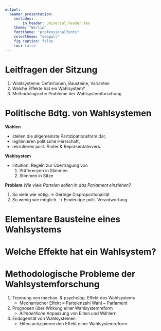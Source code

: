 ```yaml
---
output:
  beamer_presentation:
    includes:
        in_header: universal_header.tex
    theme: "Berlin"
    fonttheme: "professionalfonts"
    colortheme: "seagull"
    fig_caption: false
    toc: false
---
```


\subtitle{Zusammenfassung vom 17. Juni 2019}
\maketitle


# Leitfragen der Sitzung

1. Wahlsysteme: Definitionen, Bausteine, Varianten
1. Welche Effekte hat ein Wahlsystem?
1. Methodologische Probleme der Wahlsystemforschung

# Politische Bdtg. von Wahlsystemen

**Wahlen**

- stellen die allgemeinste Partizipationsform dar,
- legitimieren politische Herrschaft,
- rekrutieren polit. Ämter \& Repräsentativvers.

**Wahlsystem**

- Intuition: Regeln zur Übertragung von
    1. Präferenzen in Stimmen
    2. Stimmen in Sitze

**Problem** *Wie viele Parteien sollen in das Parlament einziehen?*

1. So viele wie nötig. $\rightarrow$ Geringe Disproportionalität
1. So wenig wie möglich. $\rightarrow$ Eindeutige polit. Verantwortung


# Elementare Bausteine eines Wahlsystems

\begin{enumerate}
  \item \textbf{Wahlkreis}: Einheit, in der Stimmen in Mandate übertragen werden
  \begin{enumerate}
    \item Anzahl zu vergebender Mandate
    \item Anzahl stimmberechtigter Bürger
  \end{enumerate}
  \item \textbf{Form der Kandidatur}: Individual- vs. Listenkandidatur
  \item \textbf{Stimmgebungsverfahren}:
  \begin{enumerate}
    \item Anzahl zu vergebender Stimmen: Einzel- vs. Mehrstimmgebung
    \item Art der Stimmgebung: Kandidaten- vs. Listenstimmgebung
  \end{enumerate}
  \item \textbf{Stimmverrechnungsverfahren}
  \begin{enumerate}
    \item Mehrheitswahl: relativ oder absolut
    \item Verhältniswahl: Wahlzahlverfahren, Divisorverfahren, STV
  \end{enumerate}
\end{enumerate}


# Welche Effekte hat ein Wahlsystem?

\begin{enumerate}
  \item \textbf{mechanischer Effekt}: technische Regeln d. Mandatsvergabe
  \begin{itemize}
    \item Wie viele Parteien erringen ein Mandat?
    \item Wahlkreisgröße zentral
  \end{itemize}
  \item \textbf{psycholog. Effekt}: Antizipation von 1 durch Wähler \& Eliten
  \begin{itemize}
    \item Wie viele Parteien bewerben sich auf ein Mandat?
    \item Wählen die Bürger strategisch?
  \end{itemize}

  \item [$\rightarrow$] psycholog. Effekt setzt den mechanischen E. voraus
  \item [$\rightarrow$] Effekte können in der Realität kaum getrennt werden
\end{enumerate}

# Methodologische Probleme der Wahlsystemforschung

1. Trennung von mechan. & psycholog. Effekt des Wahlsystems
    - Mechanischer Effekt $\equiv$ Parteienzahl Wahl $-$ Parlament
2. Prognosen über Wirkung einer Wahlsystemreform
    - *Allmaehliche* Anpassung von Eliten und Wählern
3. Endogenität von Wahlsystemen
    - Eliten antizipieren den Effekt einer Wahlsystemreform
